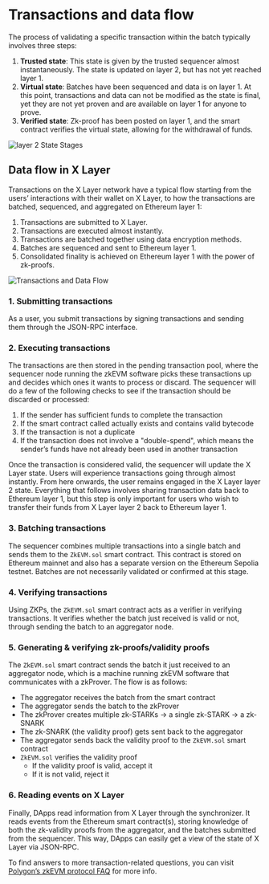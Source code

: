 # Transactions and data flow
The process of validating a specific transaction within the batch typically involves three steps:
1. **Trusted state**: This state is given by the trusted sequencer almost instantaneously. The state is updated on layer 2, but has not yet reached layer 1.
2. **Virtual state**: Batches have been sequenced and data is on layer 1. At this point, transactions and data can not be modified as the state is final, yet they are not yet proven and are available on layer 1 for anyone to prove.
3. **Verified state**: Zk-proof has been posted on layer 1, and the smart contract verifies the virtual state, allowing for the withdrawal of funds.

![layer 2 State Stages](./img/l2-state-stages.png)

## Data flow in X Layer
Transactions on the X Layer network have a typical flow starting from the users’ interactions with their wallet on X Layer, to how the transactions are batched, sequenced, and aggregated on Ethereum layer 1:
1. Transactions are submitted to X Layer.
2. Transactions are executed almost instantly.
3. Transactions are batched together using data encryption methods.
4. Batches are sequenced and sent to Ethereum layer 1.
5. Consolidated finality is achieved on Ethereum layer 1 with the power of zk-proofs.

![Transactions and Data Flow](./img/transactions-and-data-flow.png)

### 1. Submitting transactions
As a user, you submit transactions by signing transactions and sending them through the JSON-RPC interface.

### 2. Executing transactions
The transactions are then stored in the pending transaction pool, where the sequencer node running the zkEVM software picks these transactions up and decides which ones it wants to process or discard.
The sequencer will do a few of the following checks to see if the transaction should be discarded or processed:
1. If the sender has sufficient funds to complete the transaction
2. If the smart contract called actually exists and contains valid bytecode
3. If the transaction is not a duplicate
4. If the transaction does not involve a "double-spend", which means the sender’s funds have not already been used in another transaction

Once the transaction is considered valid, the sequencer will update the X Layer state. Users will experience transactions going through almost instantly.
From here onwards, the user remains engaged in the X Layer layer 2 state. Everything that follows involves sharing transaction data back to Ethereum layer 1, but this step is only important for users who wish to transfer their funds from X Layer layer 2 back to Ethereum layer 1.

### 3. Batching transactions
The sequencer combines multiple transactions into a single batch and sends them to the `ZkEVM.sol` smart contract. This contract is stored on Ethereum mainnet and also has a separate version on the Ethereum Sepolia testnet.
Batches are not necessarily validated or confirmed at this stage.

### 4. Verifying transactions
Using ZKPs, the `ZkEVM.sol` smart contract acts as a verifier in verifying transactions. It verifies whether the batch just received is valid or not, through sending the batch to an aggregator node.

### 5. Generating & verifying zk-proofs/validity proofs
The `ZkEVM.sol` smart contract sends the batch it just received to an aggregator node, which is a machine running zkEVM software that communicates with a zkProver. The flow is as follows:
  - The aggregator receives the batch from the smart contract
  - The aggregator sends the batch to the zkProver
  - The zkProver creates multiple zk-STARKs -> a single zk-STARK -> a zk-SNARK
  - The zk-SNARK (the validity proof) gets sent back to the aggregator
  - The aggregator sends back the validity proof to the `ZkEVM.sol` smart contract
  - `ZkEVM.sol` verifies the validity proof
    - If the validity proof is valid, accept it
    - If it is not valid, reject it

### 6. Reading events on X Layer
Finally, DApps read information from X Layer through the synchronizer.
It reads events from the Ethereum smart contract(s), storing knowledge of both the zk-validity proofs from the aggregator, and the batches submitted from the sequencer.
This way, DApps can easily get a view of the state of X Layer via JSON-RPC.

<Tip title="Note">To find answers to more transaction-related questions, you can visit [Polygon’s zkEVM protocol FAQ](https://wiki.polygon.technology/docs/zkevm/faq/zkevm-protocol-faq/ "Polygon’s zkEVM protocol FAQ") for more info.</Tip>